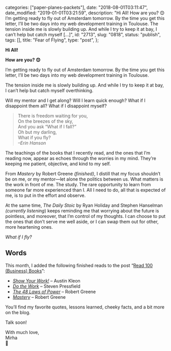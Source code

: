 
  categories: ["paper-planes-packets"],
  date: "2018-08-01T03:11:47",
  date_modified: "2019-01-01T03:21:59",
  description:
    "Hi All! How are you? 😊 I’m getting ready to fly out of Amsterdam tomorrow. By the time you get this letter, I’ll be two days into my web development training in Toulouse. The tension inside me is slowly building up. And while I try to keep it at bay, I can’t help but catch myself […]",
  id: "2713",
  slug: "0818",
  status: "publish",
  tags: [],
  title: "Fear of Flying",
  type: "post",
};


**Hi All!**

**How are you? 😊**

I’m getting ready to fly out of Amsterdam tomorrow. By the time you get this letter, I’ll be two days into my web development training in Toulouse.

The tension inside me is slowly building up. And while I try to keep it at bay, I can’t help but catch myself overthinking.

Will my mentor and I get along? Will I learn quick enough? What if I disappoint them all? What if I disappoint myself?

> There is freedom waiting for you,\
> On the breezes of the sky,\
> And you ask “What if I fall?”\
> Oh but my darling,\
> What if you fly?\
> _–Erin Hanson_

The teachings of the books that I recently read, and the ones that I’m reading now, appear as echoes through the worries in my mind. They’re keeping me patient, objective, and kind to my self.

From _Mastery_ by Robert Greene _(finished)_, I distill that my focus shouldn’t be on me, or my mentor—let alone the politics between us. What matters is the work in front of me. The study. The rare opportunity to learn from someone far more experienced than I. All I need to do, all that is expected of me, is to put in the effort and observe.

At the same time, _The Daily Stoic_ by Ryan Holiday and Stephen Hanselman _(currently listening_) keeps reminding me that worrying about the future is pointless, and moreover, that I’m control of my thoughts. I can choose to put the ones that don’t serve me well aside, or I can swap them out for other, more heartening ones.

_What if I fly?_

## Words

This month, I added the following finished reads to the post “[Read 100 (Business) Books](/posts/read-100-books)”:

- [_Show Your Work!_](/posts/read-100-books/#show-your-work) – Austin Kleon
- [_Do the Work_](/posts/read-100-books/#do-the-work) – Steven Pressfield
- [_The 48 Laws of Power_](/posts/read-100-books/#48-laws-of-power) – Robert Greene
- [_Mastery_](/posts/read-100-books/#mastery) – Robert Greene

You’ll find my favorite quotes, lessons learned, cheeky facts, and a bit more on the blog.

Talk soon!

With much love,\
Mirha\
🎈
